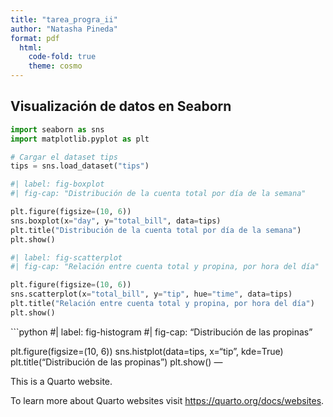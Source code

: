 ```yaml
---
title: "tarea_progra_ii"
author: "Natasha Pineda"
format: pdf
  html:
    code-fold: true
    theme: cosmo
---
```


## Visualización de datos en Seaborn


```python
import seaborn as sns
import matplotlib.pyplot as plt

# Cargar el dataset tips
tips = sns.load_dataset("tips")
```

```python
#| label: fig-boxplot
#| fig-cap: "Distribución de la cuenta total por día de la semana"

plt.figure(figsize=(10, 6))
sns.boxplot(x="day", y="total_bill", data=tips)
plt.title("Distribución de la cuenta total por día de la semana")
plt.show()
```

```python
#| label: fig-scatterplot
#| fig-cap: "Relación entre cuenta total y propina, por hora del día"

plt.figure(figsize=(10, 6))
sns.scatterplot(x="total_bill", y="tip", hue="time", data=tips)
plt.title("Relación entre cuenta total y propina, por hora del día")
plt.show()
```

```python
#| label: fig-histogram
#| fig-cap: "Distribución de las propinas"

plt.figure(figsize=(10, 6))
sns.histplot(data=tips, x="tip", kde=True)
plt.title("Distribución de las propinas")
plt.show()
---

This is a Quarto website.

To learn more about Quarto websites visit <https://quarto.org/docs/websites>.
